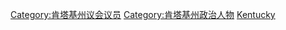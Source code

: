 [[Category:肯塔基州议会议员|Category:肯塔基州议会议员]]
[[Category:肯塔基州政治人物|Category:肯塔基州政治人物]]
[[Category:美國各州參議員|Kentucky]]